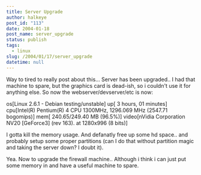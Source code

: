 ```yaml
---
title: Server Upgrade
author: halkeye
post_id: "113"
date: 2004-01-18
post_name: server_upgrade
status: publish
tags:
  - linux
slug: /2004/01/17/server_upgrade
datetime: null
---
```


Way to tired to really post about this... Server has been upgraded.. I had that machine to spare, but the graphics card is dead-ish, so i couldn't use it for anything else. So now the webserver/devserver/etc is now:

 os[Linux 2.6.1 - Debian testing/unstable] up[ 3 hours, 01 minutes] cpu[Intel(R) Pentium(R) 4 CPU 1300MHz, 1296.069 MHz (2547.71 bogomips)] mem[ 240.65/249.40 MB (96.5%)] video[nVidia Corporation NV20 [GeForce3] (rev 163). at 1280x996 (8 bits)]

I gotta kill the memory usage. And defanatly free up some hd space.. and probably setup some proper partitions (can I do that without partition magic and taking the server down? I doubt it).

Yea. Now to upgrade the firewall machine.. Although i think i can just put some memory in and have a useful machine to spare.